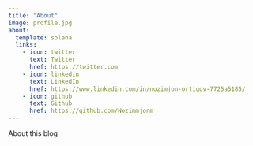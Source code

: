 ```yaml
---
title: "About"
image: profile.jpg
about:
  template: solana
  links:
    - icon: twitter
      text: Twitter
      href: https://twitter.com
    - icon: linkedin
      text: LinkedIn
      href: https://www.linkedin.com/in/nozimjon-ortiqov-7725a5185/
    - icon: github
      text: Github
      href: https://github.com/Nozimmjonm
---
```


About this blog
